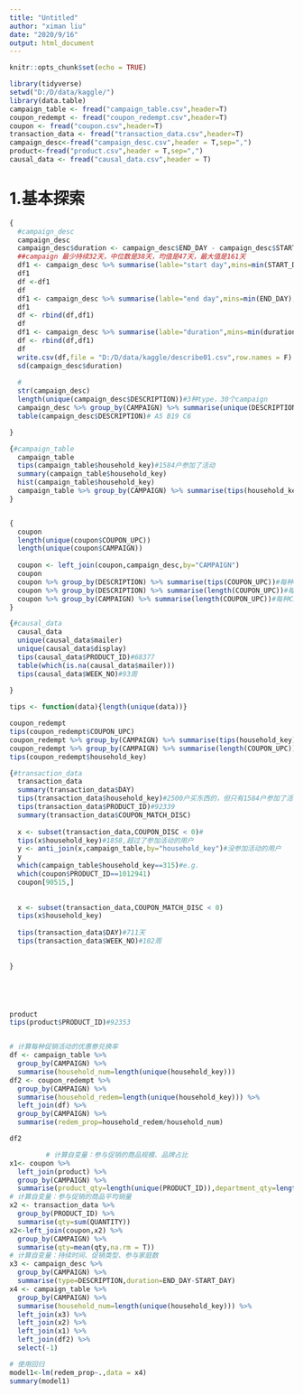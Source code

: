 ---
title: "Untitled"
author: "ximan liu"
date: "2020/9/16"
output: html_document
---

```{r setup, include=FALSE}
knitr::opts_chunk$set(echo = TRUE)
```

```{r}
library(tidyverse)
setwd("D:/D/data/kaggle/")
library(data.table)
campaign_table <- fread("campaign_table.csv",header=T)
coupon_redempt <- fread("coupon_redempt.csv",header=T)
coupon <- fread("coupon.csv",header=T)
transaction_data <- fread("transaction_data.csv",header=T)
campaign_desc<-fread("campaign_desc.csv",header = T,sep=",")
product<-fread("product.csv",header = T,sep=",")
causal_data <- fread("causal_data.csv",header = T)
```

1.基本探索
============
```{r}
{
  #campaign_desc
  campaign_desc
  campaign_desc$duration <- campaign_desc$END_DAY - campaign_desc$START_DAY
  ##campaign 最少持续32天，中位数是38天，均值是47天，最大值是161天
  df1 <- campaign_desc %>% summarise(lable="start day",mins=min(START_DAY),means=mean(START_DAY),meds=median(START_DAY),maxs=max(START_DAY))
  df1
  df <-df1
  df
  df1 <- campaign_desc %>% summarise(lable="end day",mins=min(END_DAY),means=mean(END_DAY),meds=median(END_DAY),maxs=max(END_DAY))
  df1
  df <- rbind(df,df1)
  df
  df1 <- campaign_desc %>% summarise(lable="duration",mins=min(duration),means=mean(duration),meds=median(duration),maxs=max(duration))
  df <- rbind(df,df1)
  df
  write.csv(df,file = "D:/D/data/kaggle/describe01.csv",row.names = F)
  sd(campaign_desc$duration)
  
  #
  str(campaign_desc)
  length(unique(campaign_desc$DESCRIPTION))#3种type，30个campaign
  campaign_desc %>% group_by(CAMPAIGN) %>% summarise(unique(DESCRIPTION))
  table(campaign_desc$DESCRIPTION)# A5 B19 C6

}

{#campaign_table
  campaign_table
  tips(campaign_table$household_key)#1584户参加了活动
  summary(campaign_table$household_key)
  hist(campaign_table$household_key)
  campaign_table %>% group_by(CAMPAIGN) %>% summarise(tips(household_key),unique(DESCRIPTION))
}


{
  coupon
  length(unique(coupon$COUPON_UPC))
  length(unique(coupon$CAMPAIGN))
  
  coupon <- left_join(coupon,campaign_desc,by="CAMPAIGN")
  coupon
  coupon %>% group_by(DESCRIPTION) %>% summarise(tips(COUPON_UPC))#每种type的活动发了多少种COUPON_UPC
  coupon %>% group_by(DESCRIPTION) %>% summarise(length(COUPON_UPC))#每种type的活动发了多少张COUPON_UPC
  coupon %>% group_by(CAMPAIGN) %>% summarise(length(COUPON_UPC))#每种CAMPAIGN的活动发了多少张COUPON_UPC
}

{#causal_data
  causal_data
  unique(causal_data$mailer)
  unique(causal_data$display)
  tips(causal_data$PRODUCT_ID)#68377
  table(which(is.na(causal_data$mailer)))
  tips(causal_data$WEEK_NO)#93周
  
}

tips <- function(data){length(unique(data))}

coupon_redempt
tips(coupon_redempt$COUPON_UPC)
coupon_redempt %>% group_by(CAMPAIGN) %>% summarise(tips(household_key))#每个活动有多少人兑换
coupon_redempt %>% group_by(CAMPAIGN) %>% summarise(length(COUPON_UPC))#每个活动有多少张优惠票
tips(coupon_redempt$household_key)

{#transaction_data
  transaction_data
  summary(transaction_data$DAY)
  tips(transaction_data$household_key)#2500户买东西的，但只有1584户参加了活动
  tips(transaction_data$PRODUCT_ID)#92339
  summary(transaction_data$COUPON_MATCH_DISC)
  
  x <- subset(transaction_data,COUPON_DISC < 0)#
  tips(x$household_key)#1858,超过了参加活动的用户
  y <- anti_join(x,campaign_table,by="household_key")#没参加活动的用户
  y
  which(campaign_table$household_key==315)#e.g.
  which(coupon$PRODUCT_ID==1012941)
  coupon[90515,]
  
  
  x <- subset(transaction_data,COUPON_MATCH_DISC < 0)
  tips(x$household_key)
  
  tips(transaction_data$DAY)#711天
  tips(transaction_data$WEEK_NO)#102周
  
  
}





product
tips(product$PRODUCT_ID)#92353



```

```{r}
# 计算每种促销活动的优惠劵兑换率
df <- campaign_table %>%
  group_by(CAMPAIGN) %>%
  summarise(household_num=length(unique(household_key)))
df2 <- coupon_redempt %>%
  group_by(CAMPAIGN) %>%
  summarise(household_redem=length(unique(household_key))) %>%
  left_join(df) %>%
  group_by(CAMPAIGN) %>%
  summarise(redem_prop=household_redem/household_num)

df2

         # 计算自变量：参与促销的商品规模、品牌占比
x1<- coupon %>%
  left_join(product) %>%
  group_by(CAMPAIGN) %>%
  summarise(product_qty=length(unique(PRODUCT_ID)),department_qty=length(unique(DEPARTMENT)),commodity_qty=length(unique(COMMODITY_DESC)),prop_National=sum(BRAND=="National")/length(BRAND))
# 计算自变量：参与促销的商品平均销量
x2 <- transaction_data %>%
  group_by(PRODUCT_ID) %>%
  summarise(qty=sum(QUANTITY)) 
x2<-left_join(coupon,x2) %>%
  group_by(CAMPAIGN) %>%
  summarise(qty=mean(qty,na.rm = T))
# 计算自变量：持续时间、促销类型、参与家庭数
x3 <- campaign_desc %>%
  group_by(CAMPAIGN) %>%
  summarise(type=DESCRIPTION,duration=END_DAY-START_DAY)
x4 <- campaign_table %>%
  group_by(CAMPAIGN) %>%
  summarise(household_num=length(unique(household_key))) %>%
  left_join(x3) %>%
  left_join(x2) %>%
  left_join(x1) %>%
  left_join(df2) %>%
  select(-1)
```
```{r}
# 使用回归
model1<-lm(redem_prop~.,data = x4)
summary(model1)
```

